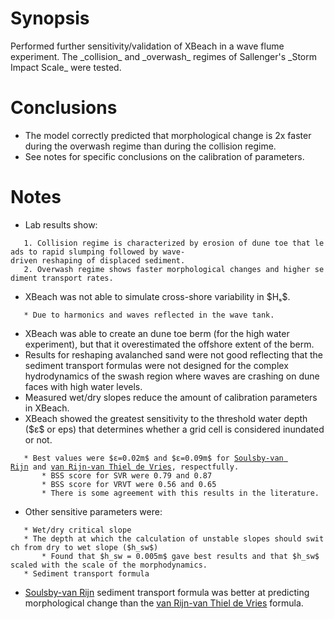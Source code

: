 = Synopsis =
Performed further sensitivity/validation of XBeach in a wave flume experiment. The _collision_ and _overwash_ regimes of Sallenger's _Storm Impact Scale_ were tested.

= Conclusions =
* The model correctly predicted that morphological change is 2x faster during the overwash regime than during the collision regime.
* See notes for specific conclusions on the calibration of parameters.

= Notes =
* Lab results show:
	1. Collision regime is characterized by erosion of dune toe that leads to rapid slumping followed by wave-driven reshaping of displaced sediment.
	2. Overwash regime shows faster morphological changes and higher sediment transport rates.
* XBeach was not able to simulate cross-shore variability in $Hₛ$.
	* Due to harmonics and waves reflected in the wave tank.
* XBeach was able to create an dune toe berm (for the high water experiment), but that it overestimated the offshore extent of the berm.
* Results for reshaping avalanched sand were not good reflecting that the sediment transport formulas were not designed for the complex hydrodynamics of the swash region where waves are crashing on dune faces with high water levels.
* Measured wet/dry slopes reduce the amount of calibration parameters in XBeach.
* XBeach showed the greatest sensitivity to the threshold water depth ($ε$ or eps) that determines whether a grid cell is considered inundated or not.
	* Best values were $ε=0.02m$ and $ε=0.09m$ for [[Soulsby-van Rijn]] and [[van Rijn-van Thiel de Vries]], respectfully.
		* BSS score for SVR were 0.79 and 0.87
		* BSS score for VRVT were 0.56 and 0.65
		* There is some agreement with this results in the literature.
* Other sensitive parameters were:
	* Wet/dry critical slope
	* The depth at which the calculation of unstable slopes should switch from dry to wet slope ($h_sw$)
		* Found that $h_sw = 0.005m$ gave best results and that $h_sw$ scaled with the scale of the morphodynamics.
	* Sediment transport formula
* [[Soulsby-van Rijn]] sediment transport formula was better at predicting morphological change than the [[van Rijn-van Thiel de Vries]] formula.
